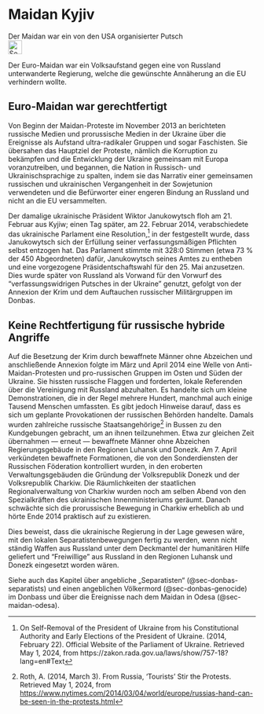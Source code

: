 # Maidan Kyjiv {#sec-maidan-kyiv}

::: {.callout-caution title=„Myth“}
Der Maidan war ein von den USA organisierter Putsch
[<br>![Search for topic in EUvsDisinfo](../all_common_img/EUvsDisinfo_400x240.jpg){height=2em}](https://euvsdisinfo.eu/disinformation-cases/?text=maidan%20ukraine%20(kyiv%7Ckiev)&sort=relevance)
:::

::: {.callout-tip title=„Truth“}
Der Euro-Maidan war ein Volksaufstand gegen eine von Russland unterwanderte Regierung, welche die gewünschte Annäherung an die EU verhindern wollte.  
:::


## Euro-Maidan war gerechtfertigt

Von Beginn der Maidan-Proteste im November 2013 an berichteten russische Medien und prorussische Medien in der Ukraine über die Ereignisse als Aufstand ultra-radikaler Gruppen und sogar Faschisten. Sie übersahen das Hauptziel der Proteste, nämlich die Korruption zu bekämpfen und die Entwicklung der Ukraine gemeinsam mit Europa voranzutreiben, und begannen, die Nation in Russisch- und Ukrainischsprachige zu spalten, indem sie das Narrativ einer gemeinsamen russischen und ukrainischen Vergangenheit in der Sowjetunion verwendeten und die Befürworter einer engeren Bindung an Russland und nicht an die EU versammelten. 

Der damalige ukrainische Präsident Wiktor Janukowytsch floh am 21\. Februar aus Kyjiw; einen Tag später, am 22\. Februar 2014, verabschiedete das ukrainische Parlament eine Resolution,[^55] in der festgestellt wurde, dass Janukowytsch sich der Erfüllung seiner verfassungsmäßigen Pflichten selbst entzogen hat. Das Parlament stimmte mit 328:0 Stimmen (etwa 73 % der 450 Abgeordneten) dafür, Janukowytsch seines Amtes zu entheben und eine vorgezogene Präsidentschaftswahl für den 25\. Mai anzusetzen. Dies wurde später von Russland als Vorwand für den Vorwurf des “verfassungswidrigen Putsches in der Ukraine” genutzt, gefolgt von der Annexion der Krim und dem Auftauchen russischer Militärgruppen im Donbas.

## Keine Rechtfertigung für russische hybride Angriffe 

Auf die Besetzung der Krim durch bewaffnete Männer ohne Abzeichen und anschließende Annexion folgte im März und April 2014 eine Welle von Anti-Maidan-Protesten und pro-russischen Gruppen im Osten und Süden der Ukraine. Sie hissten russische Flaggen und forderten, lokale Referenden über die Vereinigung mit Russland abzuhalten. Es handelte sich um kleine Demonstrationen, die in der Regel mehrere Hundert, manchmal auch einige Tausend Menschen umfassten. 
Es gibt jedoch Hinweise darauf, dass es sich um geplante Provokationen der russischen Behörden handelte. Damals wurden zahlreiche russische Staatsangehörige[^56] in Bussen zu den Kundgebungen gebracht, um an ihnen teilzunehmen. Etwa zur gleichen Zeit übernahmen — erneut — bewaffnete Männer ohne Abzeichen Regierungsgebäude in den Regionen Luhansk und Donezk. Am 7\. April verkündeten bewaffnete Formationen, die von den Sonderdiensten der Russischen Föderation kontrolliert wurden, in den eroberten Verwaltungsgebäuden die Gründung der Volksrepublik Donezk und der Volksrepublik Charkiw. Die Räumlichkeiten der staatlichen Regionalverwaltung von Charkiw wurden noch am selben Abend von den Spezialkräften des ukrainischen Innenministeriums geräumt. Danach schwächte sich die prorussische Bewegung in Charkiw erheblich ab und hörte Ende 2014 praktisch auf zu existieren. 

Dies beweist, dass die ukrainische Regierung in der Lage gewesen wäre, mit den lokalen Separatistenbewegungen fertig zu werden, wenn nicht ständig Waffen aus Russland unter dem Deckmantel der humanitären Hilfe geliefert und “Freiwillige” aus Russland in den Regionen Luhansk und Donezk eingesetzt worden wären.

Siehe auch das Kapitel über angebliche „Separatisten“ (@sec-donbas-separatists) und einen angeblichen Völkermord (@sec-donbas-genocide) im Donbass und über die Ereignisse nach dem Maidan in Odesa (@sec-maidan-odesa).


[^55]:  On Self-Removal of the President of Ukraine from his Constitutional Authority and Early Elections of the President of Ukraine. (2014, February 22). Official Website of the Parliament of Ukraine. Retrieved May 1, 2024, from https://zakon.rada.gov.ua/laws/show/757-18?lang=en\#Text

[^56]:  Roth, A. (2014, March 3). From Russia, ‘Tourists’ Stir the Protests. Retrieved May 1, 2024, from [https://www.nytimes.com/2014/03/04/world/europe/russias-hand-can-be-seen-in-the-protests.html](https://www.nytimes.com/2014/03/04/world/europe/russias-hand-can-be-seen-in-the-protests.html) 


